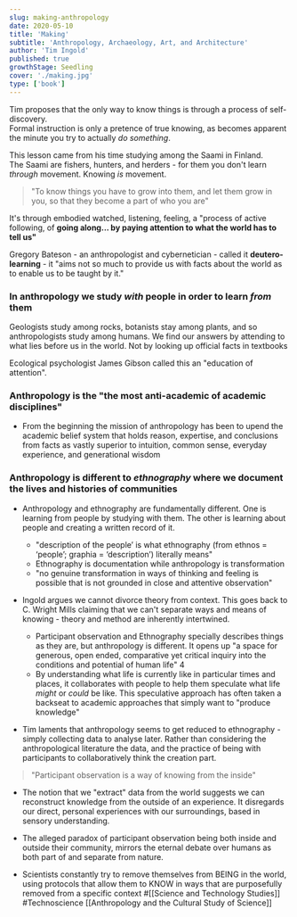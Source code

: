 ```yaml
---
slug: making-anthropology
date: 2020-05-10
title: 'Making'
subtitle: 'Anthropology, Archaeology, Art, and Architecture'
author: 'Tim Ingold'
published: true
growthStage: Seedling
cover: './making.jpg'
type: ['book']
---
```


Tim proposes that the only way to know things is through a process of self-discovery.  
Formal instruction is only a pretence of true knowing, as becomes apparent the minute you try to actually _do something_.  

This lesson came from his time studying among the Saami in Finland.  
The Saami are fishers, hunters, and herders - for them you don't learn _through_ movement. Knowing _is_ movement.

> "To know things you have to grow into them, and let them grow in you, so that they become a part of who you are"

It's through embodied watched, listening, feeling, a "process of active following, of __going along... by paying attention to what the world has to tell us"__  


Gregory Bateson - an anthropologist and cybernetician - called it **deutero-learning** - it "aims not so much to provide us with facts about the world as to enable us to be taught by it."

### In anthropology we study *with* people in order to learn *from* them

Geologists study among rocks, botanists stay among plants, and so anthropologists study among humans. We find our answers by attending to what lies before us in the world. Not by looking up official facts in textbooks

Ecological psychologist James Gibson called this an "education of attention". 


### Anthropology is the **"the most anti-academic of academic disciplines"**

- From the beginning the mission of anthropology has been to upend the academic belief system that holds reason, expertise, and conclusions from facts as vastly superior to intuition, common sense, everyday experience, and generational wisdom

###  Anthropology is different to *ethnography* where we document the lives and histories of communities

- Anthropology and ethnography are fundamentally different. One is learning from people by studying with them. The other is learning about people and creating a written record of it.
    - "description of the people’ is what ethnography (from ethnos = ‘people’; graphia = ‘description’) literally means"
    - Ethnography is documentation while anthropology is transformation
    - "no genuine transformation in ways of thinking and feeling is possible that is not grounded in close and attentive observation"
- Ingold argues we cannot divorce theory from context. This goes back to C. Wright Mills claiming that we can't separate ways and means of knowing - theory and method are inherently intertwined. 
    - Participant observation and Ethnography specially describes things as they are, but anthropology is different. It opens up "a space for generous, open ended, comparative yet critical inquiry into the conditions and potential of human life" 4
    - By understanding what life is currently like in particular times and places, it collaborates with people to help them speculate what life _might_ or _could_ be like. This speculative approach has often taken a backseat to academic approaches that simply want to "produce knowledge"

- Tim laments that anthropology seems to get reduced to ethnography - simply collecting data to analyse later. Rather than considering the anthropological literature the data, and the practice of being with participants to collaboratively think the creation part.

> "Participant observation is a way of knowing from the inside"

- The notion that we "extract" data from the world suggests we can reconstruct knowledge from the outside of an experience. It disregards our direct, personal experiences with our surroundings, based in sensory understanding.

- The alleged paradox of participant observation being both inside and outside their community, mirrors the eternal debate over humans as both part of and separate from nature.
 
- Scientists constantly try to remove themselves from BEING in the world, using protocols that allow them to KNOW in ways that are purposefully removed from a specific context #[[Science and Technology Studies]] #Technoscience [[Anthropology and the Cultural Study of Science]]

